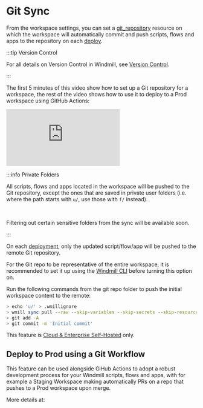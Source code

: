 
# Git Sync

From the workspace settings, you can set a [git_repository](../../integrations/git_repository.mdx) resource on which the workspace will automatically commit and push scripts, flows and apps to the repository on each [deploy](../../core_concepts/0_draft_and_deploy/index.mdx).

:::tip Version Control

For all details on Version Control in Windmill, see [Version Control](../../advanced/13_version_control/index.mdx).

:::

The first 5 minutes of this video show how to set up a Git repository for a workspace, the rest of the video shows how to use it to deploy to a Prod workspace using GitHub Actions:

<iframe
	style={{ aspectRatio: '16/9' }}
	src="https://www.youtube.com/embed/0ZoMBXJOgGU?vq=hd1080"
	title="Deploy to a Prod Workspace using a Git Workflow"
	frameBorder="0"
	allow="accelerometer; autoplay; clipboard-write; encrypted-media; gyroscope; picture-in-picture; web-share"
	allowFullScreen
	className="border-2 rounded-xl object-cover w-full dark:border-gray-800"
></iframe>

<br/>

:::info Private Folders

All scripts, flows and apps located in the workspace will be pushed to the Git repository, except the ones that are saved in private user folders (i.e. where the path starts with `u/`, use those with `f/` instead).

<br/>

Filtering out certain sensitive folders from the sync will be available soon.

:::

On each [deployment](../../core_concepts/0_draft_and_deploy/index.mdx#deployed-version), only the updated script/flow/app will be pushed to the remote Git repository.

For the Git repo to be representative of the entire workspace, it is recommended to set it up using the [Windmill CLI](../3_cli/index.mdx) before turning this option on.

Run the following commands from the git repo folder to push the initial workspace content to the remote:

```bash
> echo 'u/' > .wmillignore
> wmill sync pull --raw --skip-variables --skip-secrets --skip-resources
> git add -A
> git commit -m 'Initial commit'

```

This feature is [Cloud & Enterprise Self-Hosted](../../misc/7_plans_details/index.mdx) only.

## Deploy to Prod using a Git Workflow

This feature can be used alongside GiHub Actions to adopt a robust development process for your Windmill scripts, flows and apps,
with for example a Staging Workspace making automatically PRs on a repo that pushes to a Prod workspace upon merge.

More details at:


<div class="grid grid-cols-2 gap-6 mb-4">
	<DocCard
		title="Deploy to Prod using a Git Workflow"
		description="Windmill integration with Git repositories makes it possible to adopt a robust development process for your Windmill scripts, flows and apps."
		href="/docs/advanced/deploy_gh_gl"
	/>
</div>